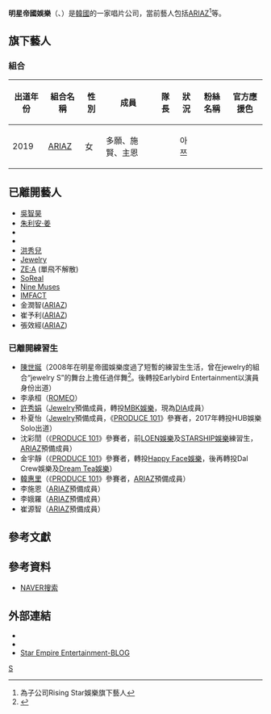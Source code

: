 {{refimprove|time=2016-11-11T06:35:21+00:00}}
{{Infobox Company 
|company_name = 明星帝國娛樂
|company_name_en  = 
|company_logo = 
|company_type = 
|original_text = 
|market_information = 
|foundation = 2000年2月8日
|location = {{KOR}}[[首爾特別市|首爾特別市]][[瑞草區|瑞草區]]남부순환로337가길 43-9로
|founder = 申注學
|predecessor = 
|industry = 
|products = 
|services = 歌手演員經紀管理
|capital = 
|revenue = 
|operating_income =
|profit =
|total_asset =
|net_asset =
|market_value =	
|num_employees =
|P/E ratio =
|earnings per share =
|Net asset value =
|accounting_period =
|parent =
|major_shareholder = 
|divisions =
|subsid = 
|homepage = {{URL|starempire.co.kr}}
|telephone_no = 
|footnotes = 
|slogan = 
|width = 模板寬度
}}

'''明星帝國娛樂'''（{{lang-ko|'''스타제국엔터테인먼트'''}}、{{lang-en|'''Star Empire Entertainment'''}}）是[[韓國|韓國]]的一家唱片公司，當前藝人包括[[ARIAZ|ARIAZ]]<ref name="notetag">為子公司Rising Star娛樂旗下藝人</ref>等。

==旗下藝人==
=== 組合 ===
{|class="wikitable" style=text-align:center
! 出道年份!! 組合名稱!! 性別!! 成員!! 隊長!! 狀況!! 粉絲名稱!! 官方應援色
|-
| 2019
| [[ARIAZ|ARIAZ]]{{r|notetag}}
| 女
| 多願、施賢、主恩
| 
| 아쯔
| 
|}

==已離開藝人==
* [[吳智昊|吳智昊]]
* [[朱利安·姜|朱利安·姜]]
* {{link-ko|南賢俊|팝핀현준}}
* {{link-ko|V.O.S|V.O.S}}
* [[洪秀兒|洪秀兒]]
* [[Jewelry_(韓國女子團體)|Jewelry]]
* [[ZE:A|ZE:A]] (單飛不解散)
* [[SoReal|SoReal]]
* [[Nine_Muses|Nine Muses]] 
* [[IMFACT|IMFACT]] 
* 金潤智([[ARIAZ|ARIAZ]])
* 崔予利([[ARIAZ|ARIAZ]])
* 張效經([[ARIAZ|ARIAZ]]) 

===已離開練習生===
*[[陳世娫|陳世娫]]（2008年在明星帝國娛樂度過了短暫的練習生生活，曾在jewelry的組合“jewelry S”的舞台上擔任過伴舞<ref>{{cite web |title=韓星陳世妍昔日照曝光 天生麗質搶眼球 |url=http://ent.sina.com.cn/s/j/k/2012-09-28/17513755484.shtml |accessdate=2019-09-16 |archive-date=2017-03-05 |archive-url=https://web.archive.org/web/20170305005122/http://ent.sina.com.cn/s/j/k/2012-09-28/17513755484.shtml |dead-url=no }}</ref>。後轉投Earlybird Entertainment以演員身份出道）
* 李承桓（[[ROMEO_(韓國組合)|ROMEO]]）
*[[DIA|許秀娟]]（[[Jewelry|Jewelry]]預備成員，轉投[[MBK娛樂|MBK娛樂]]，現為[[DIA|DIA]]成員）
*朴夏怡（[[Jewelry|Jewelry]]預備成員，《[[PRODUCE_101|PRODUCE 101]]》參賽者，2017年轉投HUB娛樂Solo出道）
*沈彩誾（《[[PRODUCE_101|PRODUCE 101]]》參賽者，前[[LOEN娛樂|LOEN娛樂]]及[[STARSHIP娛樂|STARSHIP娛樂]]練習生，[[ARIAZ|ARIAZ]]預備成員）
*金宇靜（《[[PRODUCE_101|PRODUCE 101]]》參賽者，轉投[[Happy_Face娛樂|Happy Face娛樂]]，後再轉投Dal Crew娛樂及[[Imagine_Asia|Dream Tea娛樂]]）
*[[韓惠里|韓惠里]]（《[[PRODUCE_101|PRODUCE 101]]》參賽者，[[ARIAZ|ARIAZ]]預備成員）
*李施恩（[[ARIAZ|ARIAZ]]預備成員）
*李娥羅（[[ARIAZ|ARIAZ]]預備成員）
*崔源智（[[ARIAZ|ARIAZ]]預備成員）

== 參考文獻 ==
{{Reflist}}

==參考資料==
*[http://search.naver.com/search.naver?sm=tab_hty.top&where=nexearch&ie=utf8&query=%EB%B0%95%EC%B1%84%EA%B2%BD&x=27&y=26 NAVER搜索]{{ko}}

==外部連結==
*{{official|starempire.co.kr}}{{ko}}
*{{youtube|Starempireofficial}}{{ko}} 
*[https://m.post.naver.com/search/authorPost.nhn?keyword=%EB%B0%95%ED%98%95%EC%8B%9D&memberNo=34007352 Star Empire Entertainment-BLOG] {{Wayback|url=https://m.post.naver.com/search/authorPost.nhn?keyword=%EB%B0%95%ED%98%95%EC%8B%9D&memberNo=34007352 |date=20190606085237 }}{{ko}}

{{Star Empire Entertainment}}
{{hideh|旗下藝人模板}}
{{ZE:A}}
{{Nine Muses}}
{{IMFACT}}
{{hidef}}
{{K-pop}}

[[Category:韓國藝人經紀公司|S]]